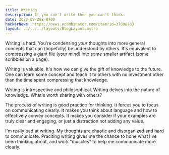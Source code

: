 ```yaml
---
title: Writing
description: If you can't write then you can't think.
date: 2023-09-28Z-0700
hackerNews: https://news.ycombinator.com/item?id=37698783
layout: ../../../layouts/BlogLayout.astro
---
```


Writing is hard. You're condensing _your_ thoughts into more general concepts that can (hopefully) be understood by others. It's equivalent to compressing a giant file (your mind) into some smaller artifact (some scribbles on a page).

Writing is valuable. It's how we can give the gift of knowledge to the future. One can learn some concept and teach it to others with no investment other than the time spent compressing that knowledge.

Writing is introspective and philosophical. Writing delves into the nature of knowledge. What's worth sharing with others?

The process of writing is good practice for thinking. It forces you to focus on communicating clearly. It makes you think about language and how to effectively convey concepts. It makes you consider if your examples are truly clear and engaging, or just a distraction not adding any value.

I'm really bad at writing. My thoughts are chaotic and disorganized and hard to communicate. Praciting writing gives me the chance to hone what I've been thinking about, and work "muscles" to help me communicate more clearly.
